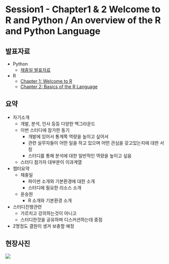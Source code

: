 # Session1 - Chapter1 & 2 Welcome to R and Python / An overview of the R and Python Language

## 발표자료
- Python
    - [채충일 발표자료](https://drive.google.com/file/d/1YXzvYAqYfOlsTKB6k1K0GBP6RCqTRr-S/view?usp=sharing)
- R
    - [Chapter 1: Welcome to R](http://r-marketing.r-forge.r-project.org/Instructor/Chapter1/Chapter1-ChapmanFeit.html#/)
    - [Chapter 2: Basics of the R Language](http://r-marketing.r-forge.r-project.org/Instructor/Chapter2/Chapter2-ChapmanFeit.html#/)


## 요약
- 자기소개
    - 개발, 분석, 인사 등등 다양한 백그라운드
    - 이번 스터디에 참가한 동기
        - 개발에 있어서 통계쪽 역량을 높이고 싶어서
        - 관련 실무자들이 어떤 일을 하고 있으며 어떤 관심을 갖고있는지에 대한 서칭
        - 스터디를 통해 분석에 대한 일반적인 역량을 높이고 싶음
    - 스터디 참가자 대부분이 이과계열
- 챕터요약
    - 채충일
        - 파이썬 소개와 기본환경에 대한 소개
        - 스터디에 필요한 리소스 소개
    - 윤승원
        - R 소개와 기본환경 소개
- 스터디진행관련
    - 가르치고 강의하는것이 아니고
    - 스터디한것을 공유하며 디스커션하는데 중점
- 2명정도 결원이 생겨 보충할 예정

## 현장사진
![](img/s1/1.png)